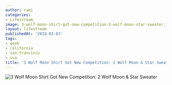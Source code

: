 ```yaml
---
author: rami
categories:
- Lifestream
image: 3-wolf-moon-shirt-got-new-competition-2-wolf-moon-star-sweater.jpg
layout: lifestream
publishedAt: '2010-03-03'
tags:
- geek
- california
- san-francisco
- usa
title: '3 Wolf Moon Shirt Got New Competition: 2 Wolf Moon & Star Sweater'
---
```


![3 Wolf Moon Shirt Got New Competition: 2 Wolf Moon & Star Sweater](/assets/images/content/lifestream/3-wolf-moon-shirt-got-new-competition-2-wolf-moon-star-sweater.jpg)
